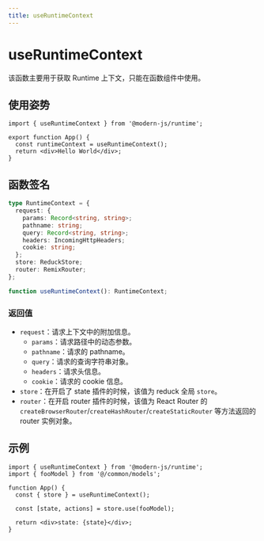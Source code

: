 ```yaml
---
title: useRuntimeContext
---
```

# useRuntimeContext

该函数主要用于获取 Runtime 上下文，只能在函数组件中使用。

## 使用姿势

```tsx
import { useRuntimeContext } from '@modern-js/runtime';

export function App() {
  const runtimeContext = useRuntimeContext();
  return <div>Hello World</div>;
}
```

## 函数签名

```ts
type RuntimeContext = {
  request: {
    params: Record<string, string>;
    pathname: string;
    query: Record<string, string>;
    headers: IncomingHttpHeaders;
    cookie: string;
  };
  store: ReduckStore;
  router: RemixRouter;
};

function useRuntimeContext(): RuntimeContext;
```

### 返回值

- `request`：请求上下文中的附加信息。
  - `params`：请求路径中的动态参数。
  - `pathname`：请求的 pathname。
  - `query`：请求的查询字符串对象。
  - `headers`：请求头信息。
  - `cookie`：请求的 cookie 信息。
- `store`：在开启了 state 插件的时候，该值为 reduck 全局 `store`。
- `router`：在开启 router 插件的时候，该值为 React Router 的 `createBrowserRouter`/`createHashRouter`/`createStaticRouter` 等方法返回的 router 实例对象。

## 示例

```tsx
import { useRuntimeContext } from '@modern-js/runtime';
import { fooModel } from '@/common/models';

function App() {
  const { store } = useRuntimeContext();

  const [state, actions] = store.use(fooModel);

  return <div>state: {state}</div>;
}
```
